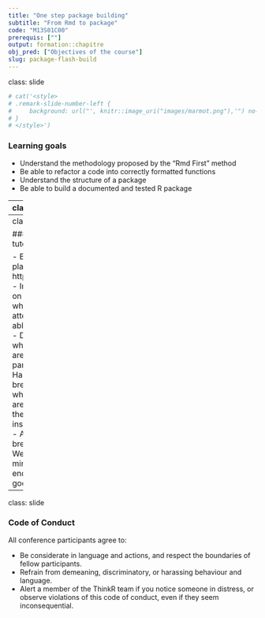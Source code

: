 ```yaml
---
title: "One step package building"
subtitle: "From Rmd to package"
code: "M13S01C00"
prerequis: [""]
output: formation::chapitre
obj_pred: ["Objectives of the course"]
slug: package-flash-build
---
```

class: slide 

```r
# cat('<style>
# .remark-slide-number-left {
#     background: url("', knitr::image_uri("images/marmot.png"),'") no-repeat left top ! important;
# }
# </style>')
```


### Learning goals

- Understand the methodology proposed by the "Rmd First" method
- Be able to refactor a code into correctly formatted functions
- Understand the structure of a package
- Be able to build a documented and tested R package

---
class: slide

### Building a package in a few steps

- Start with a Rmd
- Build your functions inside
- Document your functions
- Inflate as a Package

.pull-left[
```r
knitr::include_graphics("images/squirrels_rmd_html_snapshot.png")
```

]
.pull-right[
```r
knitr::include_graphics("images/squirrels_inflated.png")
```
]

---
class: slide

### How this tutorial will be held

- E-learning platform: https://bakacode.io
- Instructors speak on slides
<!-- - Slack group: https://app.slack.com/client/T0270SMAND9/C0270SMATJP -->
<!-- - Discussion, questions on the Slack group to keep track -->
- Quizz where every attendees will be able to participate
- Direct questions where attendees are asked to participate
- Hands-on parts, in breakout rooms, where attendees are asked to share their screens for instructors to help
- A 5 minutes break every hour
- We stop 15 minutes before the end to say goodbye


---
class: slide

### Code of Conduct

All conference participants agree to:

- Be considerate in language and actions, and respect the boundaries of fellow participants.
- Refrain from demeaning, discriminatory, or harassing behaviour and language. 
- Alert a member of the ThinkR team if you notice someone in distress, or observe violations of this code of conduct, even if they seem inconsequential. 


